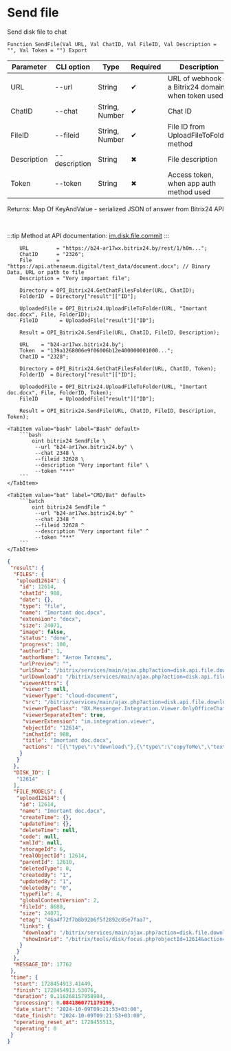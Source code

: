 ﻿---
sidebar_position: 5
description:  Send disk file to chatСтраницы
keywords: [1C, 1С, 1С:Enterprise, 1С:Enterprise 8.3, API, Integration, Services, Exchange, OneScript, CLI, Bitrix24]
---


# Send file
 Send disk file to chat



`Function SendFile(Val URL, Val ChatID, Val FileID, Val Description = "", Val Token = "") Export`

  | Parameter | CLI option | Type | Required | Description |
  |-|-|-|-|-|
  | URL | --url | String | &#x2714; | URL of webhook or a Bitrix24 domain, when token used |
  | ChatID | --chat | String, Number | &#x2714; | Chat ID |
  | FileID | --fileid | String, Number | &#x2714; | File ID from UploadFileToFolder method |
  | Description | --description | String | &#x2716; | File description |
  | Token | --token | String | &#x2716; | Access token, when app auth method used |

  
  Returns:  Map Of KeyAndValue - serialized JSON of answer from Bitrix24 API

<br/>

:::tip
Method at API documentation: [im.disk.file.commit](https://dev.1c-bitrix.ru/learning/course/index.php?COURSE_ID=93&LESSON_ID=11485)
:::
<br/>



```bsl title="1C:Enterprise/OneScript code example"
    URL         = "https://b24-ar17wx.bitrix24.by/rest/1/h0m...";
    ChatID      = "2326";
    File        = "https://api.athenaeum.digital/test_data/document.docx"; // Binary Data, URL or path to file
    Description = "Very important file";

    Directory = OPI_Bitrix24.GetChatFilesFolder(URL, ChatID);
    FolderID  = Directory["result"]["ID"];

    UploadedFile = OPI_Bitrix24.UploadFileToFolder(URL, "Imortant doc.docx", File, FolderID);
    FileID       = UploadedFile["result"]["ID"];

    Result = OPI_Bitrix24.SendFile(URL, ChatID, FileID, Description);

    URL    = "b24-ar17wx.bitrix24.by";
    Token  = "139a1268006e9f06006b12e400000001000...";
    ChatID = "2328";

    Directory = OPI_Bitrix24.GetChatFilesFolder(URL, ChatID, Token);
    FolderID  = Directory["result"]["ID"];

    UploadedFile = OPI_Bitrix24.UploadFileToFolder(URL, "Imortant doc.docx", File, FolderID, Token);
    FileID       = UploadedFile["result"]["ID"];

    Result = OPI_Bitrix24.SendFile(URL, ChatID, FileID, Description, Token);
```
 

 <Tabs>
  
    <TabItem value="bash" label="Bash" default>
        ```bash
            oint bitrix24 SendFile \
             --url "b24-ar17wx.bitrix24.by" \
             --chat 2348 \
             --fileid 32628 \
             --description "Very important file" \
             --token "***"
        ```
    </TabItem>
  
    <TabItem value="bat" label="CMD/Bat" default>
        ```batch
            oint bitrix24 SendFile ^
             --url "b24-ar17wx.bitrix24.by" ^
             --chat 2348 ^
             --fileid 32628 ^
             --description "Very important file" ^
             --token "***"
        ```
    </TabItem>
</Tabs>


```json title="Result"
{
 "result": {
  "FILES": {
   "upload12614": {
    "id": 12614,
    "chatId": 988,
    "date": {},
    "type": "file",
    "name": "Imortant doc.docx",
    "extension": "docx",
    "size": 24071,
    "image": false,
    "status": "done",
    "progress": 100,
    "authorId": 1,
    "authorName": "Антон Титовец",
    "urlPreview": "",
    "urlShow": "/bitrix/services/main/ajax.php?action=disk.api.file.download&SITE_ID=s1&humanRE=1&fileId=12614&fileName=Imortant%20doc.docx",
    "urlDownload": "/bitrix/services/main/ajax.php?action=disk.api.file.download&SITE_ID=s1&humanRE=1&fileId=12614&fileName=Imortant%20doc.docx",
    "viewerAttrs": {
     "viewer": null,
     "viewerType": "cloud-document",
     "src": "/bitrix/services/main/ajax.php?action=disk.api.file.download&SITE_ID=s1&humanRE=1&fileId=12614&fileName=Imortant%20doc.docx",
     "viewerTypeClass": "BX.Messenger.Integration.Viewer.OnlyOfficeChatItem",
     "viewerSeparateItem": true,
     "viewerExtension": "im.integration.viewer",
     "objectId": "12614",
     "imChatId": 988,
     "title": "Imortant doc.docx",
     "actions": "[{\"type\":\"download\"},{\"type\":\"copyToMe\",\"text\":\"Сохранить на Битрикс24 Диск\",\"action\":\"BXIM.disk.saveToDiskAction\",\"params\":{\"fileId\":\"12614\"},\"extension\":\"disk.viewer.actions\",\"buttonIconClass\":\"ui-btn-icon-cloud\"}]"
    }
   }
  },
  "DISK_ID": [
   "12614"
  ],
  "FILE_MODELS": {
   "upload12614": {
    "id": 12614,
    "name": "Imortant doc.docx",
    "createTime": {},
    "updateTime": {},
    "deleteTime": null,
    "code": null,
    "xmlId": null,
    "storageId": 6,
    "realObjectId": 12614,
    "parentId": 12610,
    "deletedType": 0,
    "createdBy": "1",
    "updatedBy": "1",
    "deletedBy": "0",
    "typeFile": 4,
    "globalContentVersion": 2,
    "fileId": 8688,
    "size": 24071,
    "etag": "46a4f72f7b8b92b6f5f2892c05e7faa7",
    "links": {
     "download": "/bitrix/services/main/ajax.php?action=disk.file.download&SITE_ID=s1&fileId=12614",
     "showInGrid": "/bitrix/tools/disk/focus.php?objectId=12614&action=showObjectInGrid&ncc=1"
    }
   }
  },
  "MESSAGE_ID": 17762
 },
 "time": {
  "start": 1728454913.41449,
  "finish": 1728454913.53076,
  "duration": 0.116268157958984,
  "processing": 0.0841860771179199,
  "date_start": "2024-10-09T09:21:53+03:00",
  "date_finish": "2024-10-09T09:21:53+03:00",
  "operating_reset_at": 1728455513,
  "operating": 0
 }
}
```
